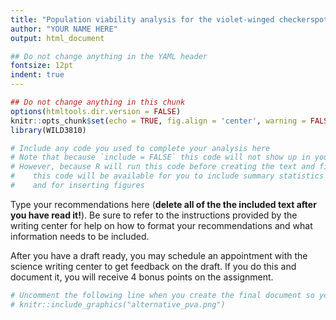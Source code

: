 ```yaml
---
title: "Population viability analysis for the violet-winged checkerspot"
author: "YOUR NAME HERE"
output: html_document

## Do not change anything in the YAML header
fontsize: 12pt
indent: true
---
```


```r
## Do not change anything in this chunk
options(htmltools.dir.version = FALSE)
knitr::opts_chunk$set(echo = TRUE, fig.align = 'center', warning = FALSE, message = FALSE)
library(WILD3810)
```



```r
# Include any code you used to complete your analysis here
# Note that because `include = FALSE` this code will not show up in your final document
# However, because R will run this code before creating the text and figures
#    this code will be available for you to include summary statistics in the text
#    and for inserting figures
```

Type your recommendations here (**delete all of the the included text after you have read it!**). Be sure to refer to the instructions provided by the writing center for help on how to format your recommendations and what information needs to be included. 

After you have a draft ready, you may schedule an appointment with the science writing center to get feedback on the draft. If you do this and document it, you will receive 4 bonus points on the assignment. 


```r
# Uncomment the following line when you create the final document so your figure is included
# knitr::include_graphics("alternative_pva.png")
```


